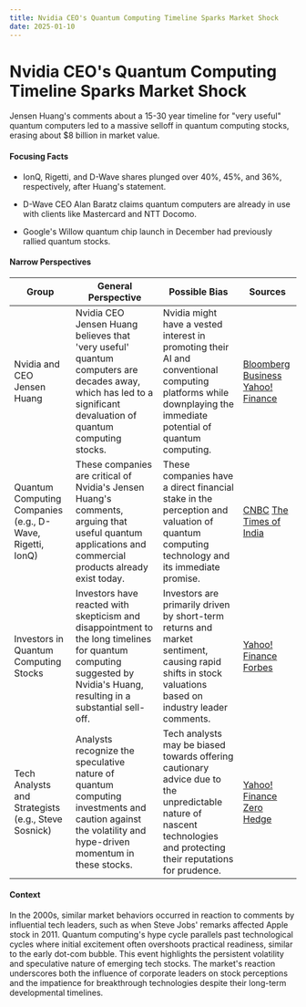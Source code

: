 ```yaml
---
title: Nvidia CEO's Quantum Computing Timeline Sparks Market Shock
date: 2025-01-10
---
```


# Nvidia CEO's Quantum Computing Timeline Sparks Market Shock

Jensen Huang's comments about a 15-30 year timeline for "very useful" quantum computers led to a massive selloff in quantum computing stocks, erasing about $8 billion in market value.

#### Focusing Facts

- IonQ, Rigetti, and D-Wave shares plunged over 40%, 45%, and 36%, respectively, after Huang's statement.

- D-Wave CEO Alan Baratz claims quantum computers are already in use with clients like Mastercard and NTT Docomo.

- Google's Willow quantum chip launch in December had previously rallied quantum stocks.


#### Narrow Perspectives

| Group | General Perspective | Possible Bias | Sources |
|--------|-------------------|---------------|----------|
| Nvidia and CEO Jensen Huang | Nvidia CEO Jensen Huang believes that 'very useful' quantum computers are decades away, which has led to a significant devaluation of quantum computing stocks. | Nvidia might have a vested interest in promoting their AI and conventional computing platforms while downplaying the immediate potential of quantum computing. | [Bloomberg Business](https://www.bloomberg.com/news/articles/2025-01-08/quantum-computing-stocks-drop-as-nvidia-ceo-sees-use-years-away) [Yahoo! Finance](https://finance.yahoo.com/news/nvidias-ceo-says-useful-quantum-164500814.html) |
| Quantum Computing Companies (e.g., D-Wave, Rigetti, IonQ) | These companies are critical of Nvidia's Jensen Huang's comments, arguing that useful quantum applications and commercial products already exist today. | These companies have a direct financial stake in the perception and valuation of quantum computing technology and its immediate promise. | [CNBC](https://www.cnbc.com/2025/01/08/nvidia-ceo-jensen-huang-is-dead-wrong-about-quantum-d-wave-ceo.html) [The Times of India](https://timesofindia.indiatimes.com/technology/tech-news/how-nvidia-ceo-jensen-huangs-one-sentence-wiped-out-8-billion-in-market-cap-of-quantum-computing-companies/articleshow/117071979.cms) |
| Investors in Quantum Computing Stocks | Investors have reacted with skepticism and disappointment to the long timelines for quantum computing suggested by Nvidia's Huang, resulting in a substantial sell-off. | Investors are primarily driven by short-term returns and market sentiment, causing rapid shifts in stock valuations based on industry leader comments. | [Yahoo! Finance](https://finance.yahoo.com/news/nvidias-ai-godfather-forces-a-reset-on-the-tech-worlds-next-big-bet-morning-brief-110049143.html) [Forbes](https://www.forbes.com/sites/greatspeculations/2025/01/09/whats-happening-with-rgti-stock/) |
| Tech Analysts and Strategists (e.g., Steve Sosnick) | Analysts recognize the speculative nature of quantum computing investments and caution against the volatility and hype-driven momentum in these stocks. | Tech analysts may be biased towards offering cautionary advice due to the unpredictable nature of nascent technologies and protecting their reputations for prudence. | [Yahoo! Finance](https://finance.yahoo.com/news/nvidia-ceos-quantum-computing-forecast-210700864.html) [Zero Hedge](https://www.zerohedge.com/markets/quantum-computing-stocks-plunge-after-nvidia-ceo-comments) |

#### Context

In the 2000s, similar market behaviors occurred in reaction to comments by influential tech leaders, such as when Steve Jobs' remarks affected Apple stock in 2011. Quantum computing's hype cycle parallels past technological cycles where initial excitement often overshoots practical readiness, similar to the early dot-com bubble. This event highlights the persistent volatility and speculative nature of emerging tech stocks. The market's reaction underscores both the influence of corporate leaders on stock perceptions and the impatience for breakthrough technologies despite their long-term developmental timelines.
